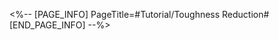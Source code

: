 <%-- [PAGE_INFO]
PageTitle=#Tutorial/Toughness Reduction#
[END_PAGE_INFO] --%>
{{Tutorial
|sort      = 222301
|title     = Toughness Reduction
|subtitle  = 
|type      = Battle
|about     = 
|image1    = Tutorial Toughness Reduction 1.png{{subst:void|<!--$UPLOAD:<<SpriteOutput/TutorialPic/TutorialPage_222301.png>-<Tutorial Toughness Reduction 1.png>>}}
|text1     = The {{Color|h|nobold=1|Base Value}} of how much enemy Toughness is reduced by this attack.
}}
